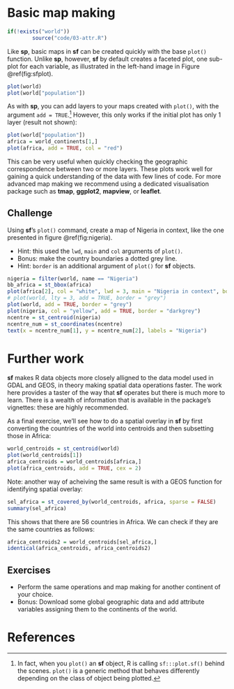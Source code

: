 # Basic map making {#basic-map}

```r
if(!exists("world"))
        source("code/03-attr.R")
```

Like **sp**, basic maps in **sf** can be created quickly with the base `plot()` function. Unlike **sp**, however, **sf** by default creates a faceted plot, one sub-plot for each variable, as illustrated in the left-hand image in Figure \@ref(fig:sfplot). 

```r
plot(world)
plot(world["population"])
```

As with **sp**, you can add layers to your maps created with `plot()`, with the argument `add = TRUE`.^[In
fact, when you `plot()` an **sf** object, R is calling `sf:::plot.sf()` behind the scenes.
`plot()` is a generic method that behaves differently depending on the class of object being plotted.]
However, this only works if the initial plot has only 1 layer (result not shown):

```r
plot(world["population"])
africa = world_continents[1,]
plot(africa, add = TRUE, col = "red")
```

This can be very useful when quickly checking the geographic correspondence between two or more layers.
These plots work well for gaining a quick understanding of the data with few lines of code.
For more advanced map making we recommend using a dedicated visualisation package such as **tmap**, **ggplot2**, **mapview**, or **leaflet**.

<!-- 
- plot() function 
- map export 
-->

## Challenge

Using **sf**'s `plot()` command, create a map of Nigeria in context, like the one presented in figure \@ref(fig:nigeria). 

- Hint: this used the `lwd`, `main` and `col` arguments of `plot()`. 
- Bonus: make the country boundaries a dotted grey line.
- Hint: `border` is an additional argument of `plot()` for **sf** objects.

```r
nigeria = filter(world, name == "Nigeria")
bb_africa = st_bbox(africa)
plot(africa[2], col = "white", lwd = 3, main = "Nigeria in context", border = "lightgrey")
# plot(world, lty = 3, add = TRUE, border = "grey")
plot(world, add = TRUE, border = "grey")
plot(nigeria, col = "yellow", add = TRUE, border = "darkgrey")
ncentre = st_centroid(nigeria)
ncentre_num = st_coordinates(ncentre)
text(x = ncentre_num[1], y = ncentre_num[2], labels = "Nigeria")
```

# Further work

**sf** makes R data objects more closely alligned to the data model used in GDAL and GEOS, in theory making spatial data operations faster.
The work here provides a taster of the way that **sf** operates but there is much more to learn.
There is a wealth of information that is available in the package's vignettes: these are highly recommended.

As a final exercise, we'll see how to do a spatial overlay in **sf** by first converting the countries of the world into centroids and then subsetting those in Africa:

```r
world_centroids = st_centroid(world)
plot(world_centroids[1])
africa_centroids = world_centroids[africa,]
plot(africa_centroids, add = TRUE, cex = 2)
```

Note: another way of acheiving the same result is with a GEOS function for identifying spatial overlay:

```r
sel_africa = st_covered_by(world_centroids, africa, sparse = FALSE)
summary(sel_africa)
```

This shows that there are 56 countries in Africa.
We can check if they are the same countries as follows:

```r
africa_centroids2 = world_centroids[sel_africa,]
identical(africa_centroids, africa_centroids2)
```

## Exercises

- Perform the same operations and map making for another continent of your choice.
- Bonus: Download some global geographic data and add attribute variables assigning them to the continents of the world.

# References
